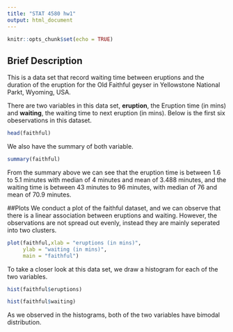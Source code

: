 ```yaml
---
title: "STAT 4580 hw1"
output: html_document
---
```


```r
knitr::opts_chunk$set(echo = TRUE)
```

## Brief Description

This is a data set that record waiting time between eruptions and the duration of the eruption for the Old Faithful geyser in Yellowstone National Parkt, Wyoming, USA.

There are two variables in this data set, **eruption**, the Eruption time (in mins) and **waiting**, the waiting time to next eruption (in mins). Below is the first six obeservations in this dataset.
```r
head(faithful)
```
We also have the summary of both variable.
```r
summary(faithful)
```
From the summary above we can see that the eruption time is between 1.6 to 5.1 minutes with median of 4 minutes and mean of 3.488 minutes, and the waiting time is between 43 minutes to 96 minutes, with median of 76 and mean of 70.9 minutes.

##Plots
We conduct a plot of the faithful dataset, and we can observe that there is a linear association between eruptions and waiting. However, the observations are not spread out evenly, instead they are mainly seperated into two clusters.

```r
plot(faithful,xlab = "eruptions (in mins)",
     ylab = "waiting (in mins)",
     main = "faithful")
```

To take a closer look at this data set, we draw a histogram for each of the two variables. 
```r
hist(faithful$eruptions)
```
```r
hist(faithful$waiting)
```

As we observed in the histograms, both of the two variables have bimodal distribution.